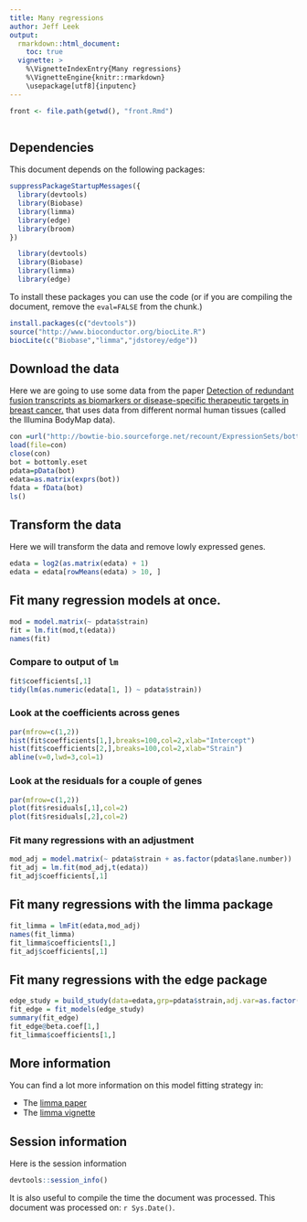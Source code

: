 ```yaml
---
title: Many regressions
author: Jeff Leek
output:
  rmarkdown::html_document:
    toc: true
  vignette: >  
    %\VignetteIndexEntry{Many regressions}
    %\VignetteEngine{knitr::rmarkdown}
    \usepackage[utf8]{inputenc}
---
```


```r
front <- file.path(getwd(), "front.Rmd")
```

```r
```


## Dependencies

This document depends on the following packages:

```r
suppressPackageStartupMessages({
  library(devtools)
  library(Biobase)
  library(limma)
  library(edge)
  library(broom)
})
```

```r
  library(devtools)
  library(Biobase)
  library(limma)
  library(edge)
```


To install these packages you can use the code (or if you are compiling the document, remove the `eval=FALSE` from the chunk.)

```r
install.packages(c("devtools"))
source("http://www.bioconductor.org/biocLite.R")
biocLite(c("Biobase","limma","jdstorey/edge"))
```


## Download the data


Here we are going to use some data from the paper [Detection of redundant fusion transcripts as biomarkers or disease-specific therapeutic targets in breast cancer.](http://www.ncbi.nlm.nih.gov/pubmed/22496456) that uses data from different normal human tissues (called the Illumina BodyMap data).

```r
con =url("http://bowtie-bio.sourceforge.net/recount/ExpressionSets/bottomly_eset.RData")
load(file=con)
close(con)
bot = bottomly.eset
pdata=pData(bot)
edata=as.matrix(exprs(bot))
fdata = fData(bot)
ls()
```

## Transform the data

Here we will transform the data and remove lowly expressed genes. 

```r
edata = log2(as.matrix(edata) + 1)
edata = edata[rowMeans(edata) > 10, ]
```

## Fit many regression models at once. 

```r
mod = model.matrix(~ pdata$strain)
fit = lm.fit(mod,t(edata))
names(fit)
```

### Compare to output of `lm` 

```r
fit$coefficients[,1]
tidy(lm(as.numeric(edata[1, ]) ~ pdata$strain))
```


### Look at the coefficients across genes

```r
par(mfrow=c(1,2))
hist(fit$coefficients[1,],breaks=100,col=2,xlab="Intercept")
hist(fit$coefficients[2,],breaks=100,col=2,xlab="Strain")
abline(v=0,lwd=3,col=1)
```

### Look at the residuals for a couple of genes

```r
par(mfrow=c(1,2))
plot(fit$residuals[,1],col=2)
plot(fit$residuals[,2],col=2)
```


### Fit many regressions with an adjustment

```r
mod_adj = model.matrix(~ pdata$strain + as.factor(pdata$lane.number))
fit_adj = lm.fit(mod_adj,t(edata))
fit_adj$coefficients[,1]
```


## Fit many regressions with the limma package

```r
fit_limma = lmFit(edata,mod_adj)
names(fit_limma)
fit_limma$coefficients[1,]
fit_adj$coefficients[,1]
```

## Fit many regressions with the edge package

```r
edge_study = build_study(data=edata,grp=pdata$strain,adj.var=as.factor(pdata$lane.number))
fit_edge = fit_models(edge_study)
summary(fit_edge)
fit_edge@beta.coef[1,]
fit_limma$coefficients[1,]
```


## More information

You can find a lot more information on this model fitting strategy in:

* The [limma paper](http://www.bioconductor.org/packages/release/bioc/vignettes/limma/inst/doc/usersguide.pdf)
* The [limma vignette](http://www.bioconductor.org/packages/release/bioc/vignettes/limma/inst/doc/usersguide.pdf)

## Session information

Here is the session information 

```r
devtools::session_info()
```

It is also useful to compile the time the document was processed. This document was processed on: `r Sys.Date()`.



